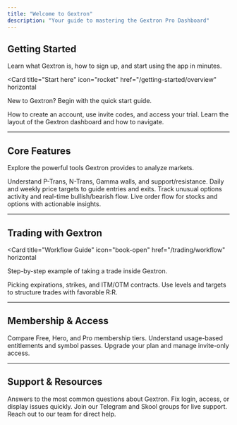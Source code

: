 ```yaml
---
title: "Welcome to Gextron"
description: "Your guide to mastering the Gextron Pro Dashboard"
---
```


## Getting Started

Learn what Gextron is, how to sign up, and start using the app in minutes.

<Card
  title="Start here"
  icon="rocket"
  href="/getting-started/overview"
  horizontal
>
  New to Gextron? Begin with the quick start guide.
</Card>

<Columns cols={2}>
  <Card
    title="Sign up & Access"
    icon="user-plus"
    href="/getting-started/signup"
  >
    How to create an account, use invite codes, and access your trial.
  </Card>
  <Card
    title="Dashboard Walkthrough"
    icon="layout"
    href="/getting-started/dashboard"
  >
    Learn the layout of the Gextron dashboard and how to navigate.
  </Card>
</Columns>

---

## Core Features

Explore the powerful tools Gextron provides to analyze markets.

<Columns cols={2}>
  <Card
    title="Key Levels"
    icon="ruler-horizontal"
    href="/features/key-levels"
  >
    Understand P-Trans, N-Trans, Gamma walls, and support/resistance.
  </Card>
  <Card
    title="Price Targets"
    icon="bullseye"
    href="/features/price-targets"
  >
    Daily and weekly price targets to guide entries and exits.
  </Card>
  <Card
    title="Option Flow"
    icon="arrows-left-right"
    href="/features/option-flow"
  >
    Track unusual options activity and real-time bullish/bearish flow.
  </Card>
  <Card
    title="Tape Reading"
    icon="chart-line"
    href="/features/tape"
  >
    Live order flow for stocks and options with actionable insights.
  </Card>
</Columns>

---

## Trading with Gextron

<Card
  title="Workflow Guide"
  icon="book-open"
  href="/trading/workflow"
  horizontal
>
  Step-by-step example of taking a trade inside Gextron.
</Card>

<Columns cols={2}>
  <Card
    title="Contract Selection"
    icon="file-contract"
    href="/trading/contracts"
  >
    Picking expirations, strikes, and ITM/OTM contracts.
  </Card>
  <Card
    title="Risk & Reward"
    icon="scale-balanced"
    href="/trading/risk-reward"
  >
    Use levels and targets to structure trades with favorable R:R.
  </Card>
</Columns>

---

## Membership & Access

<Columns cols={2}>
  <Card
    title="Plans & Features"
    icon="gem"
    href="/membership/plans"
  >
    Compare Free, Hero, and Pro membership tiers.
  </Card>
  <Card
    title="Lookup Credits"
    icon="coins"
    href="/membership/lookups"
  >
    Understand usage-based entitlements and symbol passes.
  </Card>
  <Card
    title="Upgrades & Invites"
    icon="arrow-up"
    href="/membership/upgrades"
  >
    Upgrade your plan and manage invite-only access.
  </Card>
</Columns>

---

## Support & Resources

<Columns cols={2}>
  <Card
    title="FAQ"
    icon="circle-question"
    href="/support/faq"
  >
    Answers to the most common questions about Gextron.
  </Card>
  <Card
    title="Troubleshooting"
    icon="screwdriver-wrench"
    href="/support/troubleshooting"
  >
    Fix login, access, or display issues quickly.
  </Card>
  <Card
    title="Community"
    icon="users"
    href="/support/community"
  >
    Join our Telegram and Skool groups for live support.
  </Card>
  <Card
    title="Contact Support"
    icon="envelope"
    href="/support/contact"
  >
    Reach out to our team for direct help.
  </Card>
</Columns>
